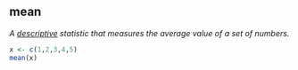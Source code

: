 ## mean

<dfn>A [descriptive](d.html#descriptive) statistic that measures the average value of a set of numbers.</dfn>

```r
x <- c(1,2,3,4,5)
mean(x)
```


